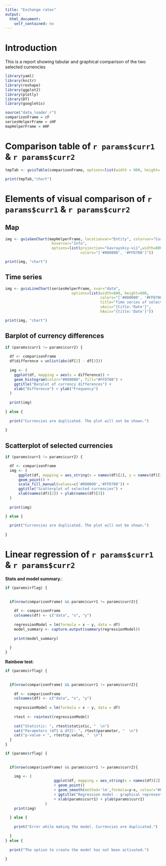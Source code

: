 ```yaml
---
title: "Exchange rates"
output: 
  html_document:
    self_contained: no
---
```


# Introduction

This is a report showing tabular and graphical comparison of the two selected currencies

```r

library(yaml)
library(knitr)
library(reshape)
library(ggplot2)
library(plotly)
library(DT)
library(googleVis)

source("data_loader.r")
comparisonFrame = cF
seriesHelperFrame = sHF
mapHelperFrame = mHF


```

# Comparison table of `r params$curr1` & `r params$curr2`

```r

tmpTab <- gvisTable(comparisonFrame, options=list(width = 900, height= 400))

print(tmpTab,"chart")

```

# Elements of visual comparison of `r params$curr1` & `r params$curr2`

## Map

```r

img <- gvisGeoChart(mapHelperFrame, locationvar="Entity", colorvar="CurrNo",
                     hovervar="Info",
                     options=list(projection="kavrayskiy-vii",width=800,height=800,
                                  colors="['#000000', '#FFD700']"))

print(img, "chart")

```


## Time series

```r

img <- gvisLineChart(seriesHelperFrame, xvar="data",
                              options=list(width=800, height=800,
                                           colors="['#000000', '#FFD700']",
                                           title="Time series of selected currencies", 
                                           vAxis="{title:'Rate'}",
                                           hAxis="{title:'Date'}"))

print(img, "chart")

```

## Barplot of currency differences

```r

if (params$curr1 != params$curr2) {
  
  df <- comparisonFrame
  df$difference = unlist(abs(df[2] - df[3]))
  
  img <- (
    ggplot(df, mapping = aes(x = difference)) +
    geom_histogram(color="#000000", fill="#FFD700") +
    ggtitle("Barplot of currency differences") + 
    xlab("Difference") + ylab("Frequency")
  )
  
  print(img)
  
} else {
  
  print("Currencies are duplicated. The plot will not be shown.")
  
}

```

## Scatterplot of selected currencies

```r

if (params$curr1 != params$curr2) {

  df <- comparisonFrame
  img <- (
      ggplot(df, mapping = aes_string(x = names(df)[2], y = names(df)[3])) +
      geom_point() +
      scale_fill_manual(values=c('#000000','#FFD700')) + 
      ggtitle("Scatterplot of selected currencies") + 
      xlab(names(df)[2]) + ylab(names(df)[3])
  )
  
  print(img)

} else {
  
  print("Currencies are duplicated. The plot will not be shown.")
  
}

```

# Linear regression of `r params$curr1` & `r params$curr2`

**Stats and model summary.**:

```r

if (params$rflag) {
  
  
  if(nrow(comparisonFrame) && params$curr1 != params$curr2){
  
    df <- comparisonFrame
    colnames(df) <- c("data", "x", "y") 
    
    regressionModel = lm(formula = x ~ y, data = df)
    model_summary <- capture.output(summary(regressionModel))
    
    print(model_summary)
    
  } 
} 

```

**Rainbow test**:

```r

if (params$rflag) {
  
  
  if(nrow(comparisonFrame) && params$curr1 != params$curr2){
  
    df <- comparisonFrame
    colnames(df) <- c("data", "x", "y") 
    
    regressionModel = lm(formula = x ~ y, data = df)
    
    rtest <- raintest(regressionModel)
      
    cat("Statistic: ", rtest$statistic, "  \n")
    cat("Parameters (df1 & df2): ", rtest$parameter, "  \n")
    cat("p-value < ", rtest$p.value, "  \n")
  }
}
```

```r

if (params$rflag) {
  
  
  if(nrow(comparisonFrame) && params$curr1 != params$curr2){

    img <- (
                      ggplot(df, mapping = aes_string(x = names(df)[2], y = names(df)[3]))
                      + geom_point()
                      + geom_smooth(method='lm',formula=y~x, colour="#FFD700") 
                      + ggtitle("Regression model - graphical representation") 
                      + xlab(params$curr1) + ylab(params$curr2)
                  )
    print(img)
  
  } else {
    
    print("Error while making the model. Currencies are duplicated.")
    
  }
} else {
  
  print("The option to create the model has not been activated.")
  
}

```

